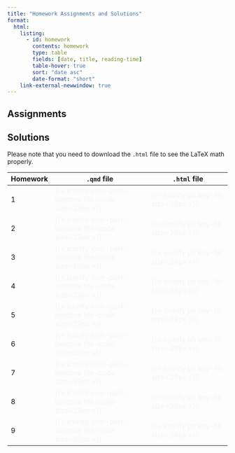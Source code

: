 ```yaml
---
title: "Homework Assignments and Solutions"
format: 
  html:
    listing: 
      - id: homework
        contents: homework
        type: table
        fields: [date, title, reading-time]
        table-hover: true
        sort: "date asc"
        date-format: "short"
    link-external-newwindow: true
---
```


## Assignments

::: {#homework}
:::

## Solutions

Please note that you need to download the `.html` file to see the LaTeX math properly.

| Homework | `.qmd` file                                                                     | `.html` file                                                    |
|----------|---------------------------------------------------------------------------------|-----------------------------------------------------------------|
| 1        | [{{< iconify icon-park-twotone file-code size=29px >}}]{style="color:#f8f5f0;"} | [{{< iconify ph key-fill size=29px >}}]{style="color:#f8f5f0;"} |
| 2        | [{{< iconify icon-park-twotone file-code size=29px >}}]{style="color:#f8f5f0;"} | [{{< iconify ph key-fill size=29px >}}]{style="color:#f8f5f0;"} |
| 3        | [{{< iconify icon-park-twotone file-code size=29px >}}]{style="color:#f8f5f0;"} | [{{< iconify ph key-fill size=29px >}}]{style="color:#f8f5f0;"} |
| 4        | [{{< iconify icon-park-twotone file-code size=29px >}}]{style="color:#f8f5f0;"} | [{{< iconify ph key-fill size=29px >}}]{style="color:#f8f5f0;"} |
| 5        | [{{< iconify icon-park-twotone file-code size=29px >}}]{style="color:#f8f5f0;"} | [{{< iconify ph key-fill size=29px >}}]{style="color:#f8f5f0;"} |
| 6        | [{{< iconify icon-park-twotone file-code size=29px >}}]{style="color:#f8f5f0;"} | [{{< iconify ph key-fill size=29px >}}]{style="color:#f8f5f0;"} |
| 7        | [{{< iconify icon-park-twotone file-code size=29px >}}]{style="color:#f8f5f0;"} | [{{< iconify ph key-fill size=29px >}}]{style="color:#f8f5f0;"} |
| 8        | [{{< iconify icon-park-twotone file-code size=29px >}}]{style="color:#f8f5f0;"} | [{{< iconify ph key-fill size=29px >}}]{style="color:#f8f5f0;"} |
| 9        | [{{< iconify icon-park-twotone file-code size=29px >}}]{style="color:#f8f5f0;"} | [{{< iconify ph key-fill size=29px >}}]{style="color:#f8f5f0;"} |
